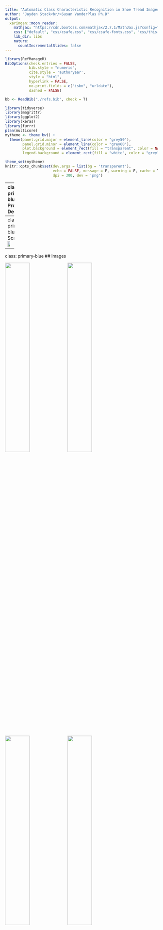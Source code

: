 ```yaml
---
title: "Automatic Class Characteristic Recognition in Shoe Tread Images"
author: "Jayden Stack<br/>Susan VanderPlas Ph.D"
output:
  xaringan::moon_reader:
    mathjax: "https://cdn.bootcss.com/mathjax/2.7.1/MathJax.js?config=TeX-MML-AM_HTMLorMML"
    css: ["default", "css/csafe.css", "css/csafe-fonts.css", "css/this-presentation.css"]
    lib_dir: libs
    nature:
      countIncrementalSlides: false
---
```


<!-- class: inverse-blue, center, middle -->
<!-- # Deep Learning: The Approach of Last Resort -->


```r
library(RefManageR)
BibOptions(check.entries = FALSE,
           bib.style = "numeric",
           cite.style = 'authoryear',
           style = "html",
           hyperlink = FALSE,
           no.print.fields = c("isbn", "urldate"),
           dashed = FALSE)

bb <- ReadBib("./refs.bib", check = T)
```

```r
library(tidyverse)
library(magrittr)
library(ggplot2)
library(keras)
library(furrr)
plan(multicore)
mytheme <- theme_bw() +
  theme(panel.grid.major = element_line(color = "grey50"),
        panel.grid.minor = element_line(color = "grey60"),
        plot.background = element_rect(fill = "transparent", color = NA),
        legend.background = element_rect(fill = "white", color = "grey"))

theme_set(mytheme)
knitr::opts_chunk$set(dev.args = list(bg = 'transparent'),
                      echo = FALSE, message = F, warning = F, cache = T,
                      dpi = 300, dev = 'png')


```
---
class: primary-blue
## Project Description

.pull-left-40[
![Shoe Scanner Outside Setup](2021-June-1.png)
].pull-right-60[
- Gather images of shoe soles from the population

- Identify features in the shoe sole patterns that make for a relatively unique description of the pattern

- Use pattern descriptions to characterize the types of shoes worn by a population

- May be useful to get a random match probability for forensic analysis
]

???

The goal of this project, in forensic space, is to develop a method for sampling and assessing which shoes are common in a local population. In order to do much of anything probabilistically with forensic shoe evidence, we need to understand the local population of potential suspects, but gathering that data is not something that has been feasible up until this point. The amazing engineering team at Iowa State has built a shoe scanner that serves kind of like a field camera in the wild. As people walk over the scanner, it takes pictures of the bottom of their shoes. At the same time, we are also working hard to ensure that the shoes are the only thing that is captured in the photo. 

The goal here is to then take the pictures we gather, identify features that describe the shoe tread pattern, and work with a basis of those pattern features to describe the local population. This may eventually help us calculate a random match probability between evidence at a crime scene and the local population.


---
class: primary-blue
## The Scanner
<img src="2021-May-1.png" width = "30%"/><img src="2021-August-2.png" width = "70%"/>

---
class: primary-blue
## Images

<img src="pic1.jpg" width = "40%"/>
<img src="pic2.jpg" width = "40%"/>
<img src="pic4.jpg" width = "40%"/>
<img src="pic5.jpg" width = "40%"/>


???

The scanner is able to detect the pressure being put on top of it, and then automatically take a photo of what is on top. As you might be able to notice, these images might have a little bit of reflection from either the lights in the room, or the camera itself. 

---
class: primary-blue
## Preface
- Before this scanner was built, there was no way to appropriately access raw images of shoe soles in nature.

- Previous work on this project, had been completed on images scraped from the Zappos website. 

- The difference is substantial!


<img src="image1.jpg" width = "40%"/>
<img src="image2.jpg" width = "40%"/>
<img src="image3.jpg" width = "40%"/>
<img src="image4.jpg" width = "40%"/>

???

As a preface to the brilliant work done by the engineers, all of the previous work that had been done on this project had been completed on images Zappos website via web scraping. While the details of the images are very clear, it is important to note that in nature, this is almost never the case. Everyone has different wear on the treads of their shoes which will make it more difficult to identify features on the bottoms of those shoes. Now that the scanner has been built, our data will now more likely mirror that of shoe images found in a forensic space. In the grander scheme of things, we now have data and the ability to collect data that can be utilized in court to show feature tendency in local populations. in Please check out the CSAFE booth where the scanner can be demonstrated and Dr. Rick Stone can answers questions that you may have. 
---
class: primary-blue
## Data

.pull-left[
#### Online Shopping Data

- Clearer images

- Huge amounts of data available

- Not representative of a local community

- Not representative of data quality from the scanner
].pull-right[
#### Shoe Scanner data

- Tread worn down, mud/dirt, glare from the scanner, outdoor lighting conditions

- Less data available     
$<300$ im/wk over the summer

- Representative of the local community

- **Plan**: Use to update a model trained on online shopping data by tuning the model weights
]

???

When we started the project, we only had the online shopping images; now we have scanner images as well, So the plan is to train a model on the online shopping data, and then tweak/update the model weights to account for reduced data quality with the shoe scanner data once we get enough data out of the scanner to label and fit a model. 

Some of you may be wondering why we're working with specific features of the shoe pattern instead of trying to identify the specific shoe models. There are many reasons -- first, there's no database of shoe patterns out there that match to specific shoe models. Different year models actually have different patterns, and some shoe sole patterns are shared across models. In addition, there are tons of knockoffs, and shared patterns across different brands of similar types of shoes. So in my opinion, at least, it's more productive to work with tread features and not worry about identifying specific brand/style/models of shoes. 

---
class:primary-blue
## Statistical Development

- We have been able to use machine learning to fit a model that would be able to identify some features of shoes--but with a fault.

- How are we able to decipher what is actually a circle? 

- The model created was able to detect circles in places that our eyes wouldn't.



???

The other half of the battle is being able to automatically identify which class characteristics are coming the images. We have been able to use machine learning techniques to fit a model but with flaws. The major flaw is how to know when the feature in question is actually present in the image. Most of us would be able to detect when there might be a circle in an image, but the model that has been trained is able to find circles where where we otherwise would not see them. 

---
class:primary-blue
## Results from the first run?
- Here is where I was thinking the pictures of the heatmaps go
    - could be a good segway into what we are doing now?



---

class:primary-blue
## Moving forward 

- We are currently working on utilizing slightly more advanced machine learning techniques to pin point labeled class characteristics on images. 

- The new model will be able to create a box around the feature in question and correctly predict an "objectness" score of that feature. 

    - That is, this feature inside this box is 99.987% a circle. 
    
    - We would be able to place a baseline measurement of how high of the percentage needs to be.
    
???

Using state-of-the-art machine learning techniques, the plan is to keep trying to fit a model that will give us what we want. After reading literature of the best methods of object-detection, 
---
class:primary-blue
## Results




---
class:primary-blue
## Questions

- You can visit the CSAFE booth for visual demonstration of the scanner. 

- Email me at jstack9@huskers.unl.edu for any questions regarding the staistical part of the project. 
- Thank you!


---


<!-- Relevant Features -->

<!-- Use features other than make/model and size to characterize shoes -->

<!-- - Knockoffs often have very similar tread patterns -->
<!-- - Similar styles have similar tread patterns across brands -->
<!-- - Unknown shoes can still be classified and assessed -->

<!-- | Dr. Martens | Eastland | Timberland | -->
<!-- | --- | --- | --- | -->
<!-- | <img src = "../Other/2019-UNL/problem-definition/dr-martens-work-2295-rigger-tan-greenland_product_114677_color_201711.jpg" max-width = "40%" height = "250px" style = "padding-left:25%;padding-right:25%"/> | <img src = "../Other/2019-UNL/problem-definition/eastland-1955-edition-jett-brown_product_8946957_color_6.jpg" max-width = "40%" height = "250px" style = "padding-left:25%;padding-right:25%"/> | <img src = "../Other/2019-UNL/problem-definition/timberland-6-premium-boot-coal-waterbuck_product_8906913_color_761877.jpg" max-width = "40%" height = "250px" style = "padding-left:25%;padding-right:25%"/> | -->
<!-- | Work 2295 Rigger | 1955 Edition Jett | 6" Premium Boot | -->



<!-- --- -->
<!-- class:primary-blue -->
<!-- ## The Features -->


<!-- <table class="featuretable"> -->
<!-- <thead><tr><th style = "width:33%"> Bowtie </th><th style = "width:33%"> Chevron </th><th style = "width:33%"> Circle </th></tr></thead> -->
<!-- <tr><td><img src="../Other/2019-UNL/class_examples/bowtie_examples.png" alt = "Bowtie examples"/></td><td><img src="../Other/2019-UNL/class_examples/chevron_examples.png" alt = "Chevron examples"/></td><td><img src="../Other/2019-UNL/class_examples/circle_examples.png" alt = "Circle examples"/></td></tr> -->
<!-- <tr><th> Line </th><th> Polygon </th><th> Quadrilateral </th></tr> -->
<!-- <tr><td><img src="../Other/2019-UNL/class_examples/line_examples.png" alt = "Line examples"/></td><td><img src="../Other/2019-UNL/class_examples/polygon_examples.png" alt = "Polygon examples"/></td><td><img src="../Other/2019-UNL/class_examples/quad_examples.png" alt = "Quadrilateral examples"/></td></tr> -->
<!-- <tr><th> Star </th><th> Text </th><th> Triangle </th></tr> -->
<!-- <tr><td><img src="../Other/2019-UNL/class_examples/star_examples.png" alt = "Star examples"/></td><td><img src="../Other/2019-UNL/class_examples/text_examples.png" alt = "Text examples"/></td><td><img src="../Other/2019-UNL/class_examples/triangle_examples.png" alt = "Triangle examples"/></td></tr> -->
<!-- </table> -->

<!-- Used to separate shoes by make/model in (small) local samples `r Citep(bb, 'gross_variability_2013', .opts = list(max.names = 1, longnamesfirst = F))` -->

<!-- ??? -->

<!-- When we started this project, we decided on a set of 8 features + an "other" category to catch anything that was left out. We based this on a forensics paper that found that with a similar set of features, an entire set of shoe prints gathered from college students could be differentiated into make/model groups.  -->

<!-- --- -->
<!-- class:primary-red -->
<!-- ## Data Labeling -->

<!-- .center.img75[![LabelMe](../Other/2019-UNL/labelme-imgs/LabelMe1.png)] -->

<!-- <!-- - [LabelMe Annotation Tool](https://github.com/CSAILVision/LabelMeAnnotationTool) `r Citep(bb, 'russell_labelme_2008', .opts = list(max.names = 1, longnamesfirst = F))` --> -->

<!-- The data for this project was labeled using Label Me (and recently we've moved on to other annotation tools). Paid students and volunteers took on the tedious task of labeling features on the shoe sole images while watching Netflix, and generated an impressive amount of data.  -->


<!-- --- -->
<!-- class:primary-red -->
<!-- ## Data -->

<!-- .center[<img alt="Zappos Screenshot showing sole images" src="../Other/2019-UNL/labelme-imgs/zappos.png" width="60%" style="margin: 0 5%"/>] -->

<!-- - Shoe scanner *just* became viable at the end of July 2021 -->

<!-- - [`ShoeScrapeR` package](https://github.com/srvanderplas/ShoeScrapeR) -->

<!-- <!-- `r system("tree ~/Projects/CSAFE/2020-ShoeScrapeR/extra/bottom/all_photos/ | tail -1", intern = T) %>% str_extract("\\d{1,} files") %>% str_replace("files", "images")`  --> -->
<!-- - 194624 images scraped since April 2018 -->

<!-- ??? -->

<!-- We started out using data scraped from online shoe shopping sites. We will eventually update this model with data from the shoe scanner itself (which will be messier) but when we started this project, we didn't have a working shoe scanner, so we had to make do with other data. I've had a script running 4x a day since April 2018, and while it's definitely not perfect, it has managed to pull down almost 200 thousand shoe images in the last 3 years with relatively minimal updates.  -->

<!-- --- -->
<!-- class:primary-blue -->
<!-- ## Deep Learning -->

<!-- ### My assumption -->
<!-- > If deep learning is able to accurately identify cars, planes, bicycles, and traffic lights in images, it should be able to differentiate circles from rectangles -->


<!-- ### The Plan -->

<!-- - Use VGG16 (a Convolutional Neural Network model) as the basis of the model `r Citep(bb, 'simonyan_very_2014', .opts = list(max.names = 1, longnamesfirst = F))` -->

<!--     - Train a new classifier focused on 9 types of shapes found in shoe soles (transfer learning) -->

<!--     - Feed in data labeled by undergraduates -->

<!--     - Voila! A working shoe tread feature identification model! -->

<!-- ??? -->

<!-- Obviously, deep learning has produced some really cool results in the past few years. If deep learning models can identify people in pictures, label dog breeds, distinguish different types of elephants, planes, cars, and such, then they should be able to recognize the simpler features we have decided to use to classify shoes, right? -->

<!-- We should just be able to train a new model head (using transfer learning) and that will output probabilities that can be used to determine which features are in a given image. I'm glossing over how the VGG16 model works because this presentation is only 20 minutes long, and because it's a relatively simple deep learning model that would take at least 20 minutes to explain -- and it's been largely superseded by more complicated models at this point.  -->

<!-- We figured if we had enough labeled data, that this approach would work relatively well -- and for the most part it did! But it's also important to note that this project had some pretty specific requirements -- we have a target audience and really need to make things work with our audience.  -->

<!-- --- -->
<!-- class:primary-blue -->
<!-- ## Justifying the plan -->

<!-- - Past studies have used the output from the convolutional network (without a trained model head) -->

<!--     - these features aren't easy to explain to practitioners (or understand) -->

<!--     - for any models like this to be accepted in forensics, they need to be explainable! -->


<!-- <br/><br/> -->
<!-- .center[<img src="let_me_explain.gif" width="50%"/>] -->

<!-- ??? -->

<!-- Specifically, when we're done with this whole project -- the scanner and the model -- we have to convince forensic examiners that it's worth using. And forensic examiners are a great bunch of people - for the most part, they're very dedicated, very smart, and have a lot of expertise in their field. But their field is definitively not math, and most of them are not what we'd call quantitatively oriented. So that is a big limitation on what we can do with neural networks.  -->

<!-- A lot of previous work with neural networks in forensic pattern analysis uses features directly from the model base, without a trained model head. These features don't make sense to practitioners, so the entire research project is dead before it starts, because we have to get examiners to adopt this stuff before it makes any practical impact.  -->

<!-- We want to avoid this process, so we specifically set up this model to spit out features that we can all describe -- lines, circles, bowties, chevrons. We have to work within the confines of human language and our model has to spit out features that are explainable to examiners and can be generated by examiners. -->

<!-- I didn't expect this to be a huge issue, given that these networks could successfully distinguish African and Asian elephants, or specific car models (both tasks that I'm really not that great at myself). So it seems reasonable that it should be able to identify what's a square and what's a circle, right? -->



<!-- --- -->
<!-- class:primary-red -->
<!-- ## Label Data -->


<!-- ??? -->

<!-- This graph reflects the current state of class labels. There are far more quadrilaterals, lines, and text than any other category; quads in particular are more likely to appear alone than in multiple groups. Stars, polygons, and bowties are much less likely to occur; this large discrepancy in class frequency does make modeling more interesting, but again, class imbalances aren't anything new in machine learning or statistics.  -->

<!-- --- -->
<!-- class:primary-red -->
<!-- ## Model Specification -->
<!-- Multiple classes, multiple labels: "One-hot" encoding -->

<!-- Statistically:  -->

<!-- - Model output:  $(P_1, ..., P_9) \in [0,1]^9$ -->
<!--     - Each geometric feature assigned a probability -->
<!--     - An image can be labeled with multiple features -->

<!-- - Output probabilities $P_i$ are not independent -->
<!--     - Dependencies due to CNN structure -->
<!--     - Dependencies due to input data -->
<!--     - Dependencies due to geometric similarity -      -->
<!--     Polygons vs. Quadrilaterals -->

<!-- - Covariance structure is ? -->

<!-- ??? -->

<!-- We talked previously about the model structure in a generic sense; now let's talk about the specifics. We're going to be using what's called "one hot" encoding, that is, indicator variables, and we're going to allow our model to output a separate probability for each of the 9 labeled classes; these probabilities won't sum to one, but they're not independent either. The dependency structure is complicated - output probabilities depend on the model structure, but there are also dependencies based on the geometric similarity - a quadrilateral is likely more similar to a polygon than to a line.  We don't have any real way to describe the complicated dependency structure - this is one of the downsides to using a model that's this complicated. The upside is that the model is actually capable of doing what we're asking of it; less complicated models didn't really succeed at that.  -->


<!-- --- -->
<!-- class:primary-red -->
<!-- ## Model Training -->

<!-- - 256 x 256 pixel images -->

<!-- - Training data (60-70%): -->
<!--     - 1x Augmented images (rotation, skew, zoom, crop) to prevent overfitting -->
<!--     - Class weights used to counteract uneven class sizes -->

<!-- - Validation and test data (15-20% each) -->

<!-- - Fit using the `keras` package in R, which provides a high-level API for the `tensorflow` library <br/> -->


<!-- .bottom[ -->
<!-- <img src="../Other/2019-UNL/model-imgs/text-1-bernie-mev-kids-catwalk-little-kid-big-kid-multi-camo_product_9084647_color_87089.jpg" width = "11.5%"/>  -->
<!-- <img src="../Other/2019-UNL/model-imgs/aug_text-1-bernie-mev-kids-catwalk-little-kid-big-kid-multi-camo_product_9084647_color_87089_0_1891.jpg" width = "11.5%"/>  -->
<!-- <img src="../Other/2019-UNL/model-imgs/quad-2-nike-kids-downshifter-7-infant-toddler-gunsmoke-sunset-pulse-atmosphere-grey_product_8800875_color_720973.jpg" width = "11.5%"/>  -->
<!-- <img src="../Other/2019-UNL/model-imgs/aug_quad-2-nike-kids-downshifter-7-infant-toddler-gunsmoke-sunset-pulse-atmosphere-grey_product_8800875_color_720973_0_7533.jpg" width = "11.5%"/>  -->
<!-- <img src="../Other/2019-UNL/model-imgs/bowtie(R)-1-ugg-sienna-enamel-blue_product_8726365_color_120557.jpg" width = "11.5%"/>  -->
<!-- <img src="../Other/2019-UNL/model-imgs/aug_bowtie(R)-1-ugg-sienna-enamel-blue_product_8726365_color_120557_0_8344.jpg" width = "11.5%"/>  -->
<!-- <img src="../Other/2019-UNL/model-imgs/quad-2-puma-suede-classic-x-mac-three-port-royale-port-royale_product_9123838_color_251426.jpg" width = "11.5%"/>  -->
<!-- <img src="../Other/2019-UNL/model-imgs/aug_quad-2-puma-suede-classic-x-mac-three-port-royale-port-royale_product_9123838_color_251426_0_5689.jpg" width = "11.5%"/> -->
<!-- ] -->

<!-- ??? -->

<!-- We scaled all of the labeled images to 256 x 256; aspect ratio was not preserved, though some steps have been taken to ensure that the labeled regions are at least square-ish where possible to prevent extreme distortion.  -->

<!-- 60% of the labeled images were used as training data; these images were augmented once by zooming, skewing, cropping, and rotating the images. This step is recommended to prevent over-fitting. Examples of original and augmented images are shown on the right side of the slide. -->

<!-- Validation data, which is used within each fitting iteration to calculate the loss function, accounted for 20% of the images, and test data, which is used to evaluate the model at the end of the fitting process, accounted for the remaining 20%.  -->

<!-- We used the keras package in R to fit the model using the tensorflow toolkit. Tensorflow is an extremely efficient implementation that can use either the CPU or GPU to fit the neural network. It was originally developed by Google's Machine Intelligence team. Keras makes it easy to use VGG16, remove the model head, freeze the weights on the base, and add a new head, using only a few lines of code.  -->

<!-- --- -->
<!-- class:primary-red -->
<!-- ## Model Training -->

<!-- ```{r training-accuracy, fig.width = 7.5, fig.height = 5, fig.align="center", out.width = "90%", fig.cap = "Training and Validation accuracy and loss for each epoch of the fitting process. Training and validation accuracy reach 90% around epoch 14. After that point, validation loss remains about the same and training loss decreases slightly, while validation accuracy increases more slowly than training accuracy."} -->
<!-- ``` -->

<!-- .bottom[Binary Cross-entropy Loss:  -->
<!-- $-y\log(p)-(1-y)\log(1-p)$ -->
<!-- ] -->

<!-- ??? -->

<!-- This chart shows model performance relative to the loss and accuracy rate during each epoch (backpropagation occurs after each epoch of fitting). The loss function used to fit the model is the cross-entropy function.  -->

<!-- Validation loss levels off after 15 epochs, but hasn't yet begun to increase. Training loss is still decreasing as well. One concern with retraining the head of a CNN is that with relatively little data (e.g. 20 thousand data points instead of 150K) it is easy to over-fit models; what we see is that this hasn't yet happened for this model. Overfitting would be evident if the loss in the training set had beun to increase.  -->


<!-- --- -->
<!-- class: inverse-green, center, middle -->
<!-- # Assessing the Model -->

<!-- --- -->
<!-- class:primary-green -->
<!-- ## Evaluating the Model -->


<!-- ??? -->

<!-- We can compute an aggregate ROC curve that treats all classes the same. Under this, we see that performance is generally fairly good, though there is obviously room for improvement. The more interesting evaluation is to look at prediction accuracy for each label... -->

<!-- --- -->
<!-- class:primary-green -->
<!-- ## Evaluating the Model -->
<!-- <!-- Add in model overall AUC --> -->
<!-- <!-- Describe the multi-class version as splitting out model performance by class -->  -->




<!-- ??? -->

<!-- These plots show ROC curves for each class, computed separately. Equal error rates are marked with a dot, and show the point at which it is equally likely for the model to miss a classification or wrongly classify an image. These EERs are used as an optimized cutoff value for diagnostics which require a hard threshold, like a confusion matrix. Most cutoff rates are around .1, though for classes with less data, such as stars and polygons, the cutoff rate is typically smaller.  -->

<!-- --- -->
<!-- class:primary-green -->
<!-- ## Evaluating the Model -->

<!-- ] -->
<!-- .pull-right-20[ -->
<!-- For multi-label images, only incorrect predictions contribute to off-diagonal probabilities.  -->

<!-- $EER_i$ used as the cutoff -->
<!-- ] -->

<!-- ??? -->

<!-- This confusion matrix shows, for each label, the probability that the image is classified as that label as well as other possible labels. One modification we made to the standard confusion matrix was to exclude any additional "correct" labels from these calculations: If an image was labeled with a circle and a line, but the model assigned circle and triangle as labels, then in the circle column that image would register as a true positive for circle and a false positive for triangle; line would be excluded from calculations in that column. -->

<!-- An important point to make at this juncture is that while we're operating as if our labeled data were "ground truth", that isn't an accurate assumption. People make mistakes, labeling is monotonous, and the criteria for certain classes have changed over time. In some cases, the model is correct, and the labels are wrong. We're working on correcting the labeling, but even in a situation where the labeling is done in accordance with the guidelines, some of the criteria can get fuzzy in practice.  -->


<!-- --- -->
<!-- class:primary-green -->
<!-- ## Definitions matter -->
<!-- .pull-left-80[ -->
<!-- ![Classes get confusing](../Other/2019-UNL/labelme-imgs/dc_circle_quad_confusion.png) -->

<!-- ![Not everything is labeled correctly](../Other/2019-UNL/labelme-imgs/adidas_circle_pred_correct.png) -->

<!-- ] -->
<!-- .pull-right-20[<br/><br/>Blue: Prediction matches image label <br/><br/>Grey: Prediction does not match image label] -->

<!-- ??? -->

<!-- We created a shiny application to see the images and the model's predictions. Blue means that the image had that label, grey means it does not. I've selected two images that show both correct and incorrect model classifications.  -->

<!-- In the first image, the design is labeled as a quadrilateral and the model identifies that, but also identifies image as containing a circle very strongly. When we look at the image, the confusion is understandable. One half of the shape is angular, the other is rounded, so the shape has features of both a quadrilateral and a circle. We've decided to label these images as both (owing to the ambiguity), but that means we have to correct all of the previously labeled images. We're working on that.  -->

<!-- In the second image, the model predicts circles, quadrilaterals, and text, but the image is labeled as having quadrilaterals and text. The circles happen to be part of the text (and the letters aren't even Os), and our brains pick up on the text but ignore the circles because we perceive things holistically; the model does not. We're also in the process of updating these labels, because again, the data is not correct; the model absolutely is.  -->

<!-- We're trying to ensure that the data used to train the model is of very high quality, while not spending millions of dollars to hire workers online to label things. Because we determined the guidelines for labeling the data, labeled the data (or oversaw the labeling), and trained the model ourselves, we have the advantage of knowing the flaws at every point in the process; that means we have the responsibility to fix those flaws where possible.  -->

<!-- We're not doing inference on the model results at this point (nor planning to use the data we're training the model with during the operational stage) so the data -> model -> fix data loop is less of a validity concern.  -->

<!-- When the model is sufficiently well-calibrated, we can then work with engineers to build the device, collect some initial data, and tweak the model weights with new data that better represents what we'll actually see from the collection equipment. By that point, hopefully we'll also have narrowed down the geometric classification scheme so that categories that are now somewhat fuzzy are more clearly operationalized. -->


<!-- --- -->
<!-- class:primary-green -->
<!-- ## Interpreting the model<br>Class Activation Maps -->
<!-- .pull-left-80[ -->
<!-- <br/> -->
<!-- <br/> -->
<!-- ![unscaled heatmapp - DC](../Other/2019-UNL/heatmaps/heatmap-quad-4-dc-pure-se-navy_product_7270757_color_9.png) -->
<!-- <br/> -->
<!-- <br/> -->
<!-- Heatmaps are scaled by class. Yellow = high activation -->
<!-- ].pull-right-20[<br/><br/>Blue: Prediction matches image label <br/><br/>Grey: Prediction does not match image label] -->

<!-- ??? -->

<!-- These maps, called class activation maps, show the areas of the image which most contribute to each label. Here, I've picked 3 labels to show you, 2 that are relevant, one that is not. You can see that the D shape in this image is producing labels of both circle and quadrilateral, and that the relevant parts of the D contribute to each label - the sharp corners are what the model uses when it's predicting a quadrilateral, and the rounded edges contribute to the circle.  -->

<!-- Class activation maps are a really cool diagnostic for this type of model, because we can see exactly what the model is "thinking" about the data.  -->

<!-- --- -->
<!-- class:primary-green -->
<!-- ## Interpreting the model<br>Class Activation Maps -->
<!-- .pull-left-80[ -->
<!-- <br/> -->
<!-- <br/> -->
<!-- ![unscaled heatmapp - adidas](../Other/2019-UNL/heatmaps/heatmap-test_image.png) -->
<!-- <br/> -->
<!-- <br/> -->
<!-- Heatmaps are scaled by class. Yellow = high activation -->
<!-- ] -->
<!-- .pull-right-20[<br/><br/>Blue: Prediction matches image label <br/><br/>Grey: Prediction does not match image label] -->

<!-- ??? -->

<!-- Let's look at a couple of other class activation maps for images that produced interesting conclusions.  -->

<!-- Here's an image similar to the one I showed you earlier, with Adidas text; the heatmap is easier to see using a slightly different color. You can see that the top and bottom of the "d" are most important in determining text, but that the model is clearly cuing in to the circles inside of the a and d. It's doing exactly what we asked it to do - it just might not have been what we meant originally.  -->

<!-- Interestingly, here is an issue with how we label images -- should we be labeling these text images as circles as well? It's an open question -- obviously the model prediction isn't wrong, but ... neither is the human-assigned label. We're just capable of recognizing that text as a class may supersede circles, and the model is ... not. -->

<!-- Labeling things is hard, evidently. Much harder than I originally thought it would be. -->

<!-- --- -->
<!-- class:primary-green -->
<!-- ## Interpreting the model<br>Class Activation Maps -->
<!-- .pull-left-80[ -->
<!-- <br/> -->
<!-- <br/> -->
<!-- ![unscaled heatmapp - seychelles](../Other/2019-UNL/heatmaps/heatmap-text-2-seychelles-slow-down-blush-metallic_product_9017725_color_34700.png) -->
<!-- <br/> -->
<!-- <br/> -->
<!-- Heatmaps are scaled by class. Yellow = high activation -->
<!-- ] -->
<!-- .pull-right-20[<br/><br/>Blue: Prediction matches image label <br/><br/>Grey: Prediction does not match image label] -->

<!-- ??? -->

<!-- Here's an example of an image where the model is strongly suggesting there are circles, but where we would not agree. It's not hard to see why the model thinks circles would be here, but if it isn't a closed loop, I can't in good conscience suggest it's a circle. Just because the model says something with confidence doesn't mean we change the labels on the original image. It's a screening tool, but we don't want to inflate the model's accuracy at the expense of the actual accuracy. -->


<!-- --- -->
<!-- class:primary-green -->
<!-- ## So what went wrong? -->

<!-- A few options: -->

<!-- - Data labeling is wrong and should be adjusted -->

<!-- - Shoe patterns are too complicated to be summarized and labeled with simple geometric shapes -- there is too much other context needed -->

<!-- - There is a difference between recognizing simple shapes and recognizing objects in complex organic images.  -->
<!--     - We used the wrong model base -->
<!--     - We're asking too much in general - models can't handle human labeling nuances -->



<!-- ??? -->

<!-- After looking at the class activation map diagnostics, it's pretty clear that there are a few things "wrong" with our original model. For one thing, we can certainly say that our data isn't labeled optimally - human labelers missed things. Our labeling scheme as a whole has class overlaps between e.g. circles and text. And we weren't great at specifying how to handle e.g. rounded corners on a square, or how to distinguish when something is a square and when it is a circle. That turns out to be a pretty interesting problem, really. -->

<!-- It's possible that shoe patterns are too complicated to be labeled with simple geometric shapes, but examiners have been doing just that for 50 years. So the real issue is figuring out how to get human levels of nuance into a deep learning model. -->

<!-- Finally, it's possible that the models we're using just aren't the right model. Maybe VGG16 isn't capable of the global context that some other model like ResNet or YOLO would be capable of.  -->
<!-- It's important to note that this isn't a total failure - in the end, we can use the predictions from the labels as features even if they're not 100% accurate. But, it would be nice to have a model that didn't fail in weird ways with inputs that occur fairly frequently - it's not like Adidas or DC shoes are uncommon. -->

<!-- So after puzzling over this model for the better part of 2 years, I recently found a python script that would generate shapes for me, allowing me to do a little more investigation into how the model handles geometric shapes. -->

<!-- --- -->
<!-- class:primary-green -->
<!-- ## "Shape" model -->

<!-- - Fit a model to simple shapes (3-9 sided regular polygons, circles, stars) -->
<!--     - Data generated using `elkorchi/2DGeometricShapesGenerator`'s github repo + scripts -->

<!--     - Major differences in data: -->
<!--         - only one shape per image -->
<!--         - no rounded corners -->
<!--         - not photographs, relatively high contrast -->
<!--         - everything labeled properly -->

<!-- - Determine where the model succeeds and fails -->
<!--     - Test on ambiguous shapes (spirals, squircles) -->
<!--     - Adapt the data generation script to be more realistic -->
<!--     - Refit -->

<!-- <img src="Circle_f3626260-f536-11eb-abf7-9fba851ba9a5.png" width = "10%"/> -->
<!-- <img src="Nonagon_59c72fcc-f537-11eb-abf7-9fba851ba9a5.png" width = "10%"/> -->
<!-- <img src="Octagon_c5fcc7e0-f534-11eb-abf7-9fba851ba9a5.png" width = "10%"/> -->
<!-- <img src="Heptagon_8dcdebb0-f534-11eb-abf7-9fba851ba9a5.png" width = "10%"/> -->
<!-- <img src="Hexagon_3705a8d0-f535-11eb-abf7-9fba851ba9a5.png" width = "10%"/> -->
<!-- <img src="Pentagon_545035fe-f535-11eb-abf7-9fba851ba9a5.png" width = "10%"/> -->
<!-- <img src="Square_de356aa4-f536-11eb-abf7-9fba851ba9a5.png" width = "10%"/> -->
<!-- <img src="Triangle_ee6369d4-f532-11eb-b951-87fbe209f7be.png" width = "10%"/> -->
<!-- <img src="Star_fea0ff28-f532-11eb-b760-e3f8d74de562.png" width = "10%"/> -->

<!-- ??? -->

<!-- Fundamentally, what I wanted to do was to fit a model to simple shapes and see how the same model fitting process would work. This will help distinguish between "VGG16 can't handle this" and "we have a data quality issue". There are some major differences in the data at this point -- for one thing, each image has only one class, but also, we don't have rounded corners, images are synthetic and high contrast, and there are no labeling issues at all because we're specifically generating shapes that fall into each particular class.  -->

<!-- But, with this, we can also test on ambiguous shapes and see what happens. -->

<!-- Now, this is relatively recent work, and my Python coding skills aren't up to date, so I'm going to show you to the tip of the iceberg here, and hopefully soon I'll get back up on my Python skills enough to change the script and e.g. add multiple shapes to the image, or allow rounded corners. Then this little side project will be even more useful. But fundamentally, I used the same script to fit this model as the shoe model, so any interesting things should carry over between the two models.  -->



<!-- --- -->
<!-- class:primary-green -->
<!-- ## Evaluating the Shape Model -->
<!-- <!-- Add in model overall AUC --> -->
<!-- <!-- Describe the multi-class version as splitting out model performance by class -->  -->




<!-- ??? -->

<!-- When we look at how the model is working with the 9 classes generated by the original python script, what I'm seeing is that the model does extremely well for stars, triangles, squares, and even pentagons, but performance quickly starts to degrade a bit for higher n-agons. Still, the model works much better for basic shapes than it does for real-world shoe images (which isn't surprising given the e.g. lack of rounded corners, and lack of real-world imagery).  -->

<!-- --- -->
<!-- class:primary-green -->
<!-- ## Evaluating the Shape Model -->

<!-- ??? -->

<!-- If we look at the confusion matrix, we see that this model based on VGG16 isn't great at distinguishing sides/angles. So there's a lot of cross-class confusion between n and n+1 gons, and even between nonagons and circles. -->

<!-- --- -->
<!-- class:primary-green -->
<!-- ## Evaluating the Shape Model -->

<!-- Image | Circ| Tri* | Square | Penta* | Hexa* | Hepta* | Octa* | Nona* | Star -->
<!-- --- | --- |  --- |  --- |  --- |  --- |  --- |  --- |  ---  -->
<!-- ![](spiral.png) | .9998986 | 0 | 0 | 0 | 0 | 0 | 0 | 0 | 0 -->
<!-- ![](sqircle.png) | .9999964 | 0 | 0 | 0 | 0 | 0 | 0 | 0 | 0 -->

<!-- ??? -->

<!-- Just for fun, I created a couple of images in the style of the images used to fit this model, but that represented things we noticed as problematic in the shoe model.  -->

<!-- One thing that sticks out to me is that the squircle doesn't show up as a square with any significant probability. I suspect that this is because our squares in the training data don't have rounded corners, which is of course easier to achieve with generated data than with things that are actually cast from rubber. I'm not great with python, so I'm going to have to actually go in and add a bit of corner rounding to address this issue and see what's going on -- whether it's a problem where the shoe data is poorly labeled, or whether it's strictly due to the roundness or sharpness of the corners.  -->

<!-- So what I really need to do to further investigate this model is to add rounded corners and multi-class images to the training data and then examine whether I can fit a CNN to synthetic data with acceptable performance. If I can, then the answer is to come up with better labels, more precise labels, and possibly to only train on unambiguous images.  -->

<!-- But, as we discovered with the polygon experiment, there are also some things that CNNs will just inherently have trouble with, and so I also need to design my class labels to not only be human-friendly, but also to be CNN-friendly.  -->


<!-- --- -->
<!-- class:inverse-cyan,middle,center -->
<!-- # Conclusion and Questions -->

<!-- ??? -->

<!-- So I've meandered through this research project in a way that I hope makes sense, but it might be good to take a moment to recap. -->

<!-- --- -->
<!-- class:primary-cyan -->
<!-- ## Conclusions -->

<!-- - Class activation maps are really helpful for diagnosing problematic deep learning models -->

<!-- - It's also useful to step away from real-world data and see what deep learning models do with synthetic data  -->

<!-- - Labeling things is HARD! -->

<!--     - Labeling things to be friendly to both computers and humans is... extremely hard. -->


<!-- .center[![Research is hard gif](https://media2.giphy.com/media/3oxHQr6r2x0GqGnois/giphy.gif)] -->

<!-- ??? -->

<!-- As I promised to talk about computer vision diagnostics, I'd just like to say that class activation maps are perhaps my favorite diagnostic for these types of models. They really help you see what the model is "seeing" and reason about how to fix any problems that pop up. -->

<!-- But, the other thing is that with deep learning models that are largely black boxes, traditional debugging techniques like using synthetic data are exceptionally valuable as well - they can help you figure out the limits of your modeling approach, in the same way that simulating fitting a GLM with data that violates assumptions can really help you figure out how much trouble you're in with traditional statistical models. -->

<!-- My final conclusion is that labeling things is a lot harder than I ever anticipated, and doing so in a way that satisfies both humans and computers is *really* hard. But where's the fun in research if you don't take on some of these problems? -->


<!-- --- -->
<!-- class:primary-cyan -->
<!-- ## Questions -->

<!-- - email me at susan.vanderplas@unl.edu -->

<!-- - message me on Twitter (@srvanderplas) -->

<!-- I may take a couple of weeks to respond due to maternity leave. -->

<!-- .center[![Newborn napping gif](https://media3.giphy.com/media/3oKIP8yXbGF6upLI40/giphy.gif)] -->